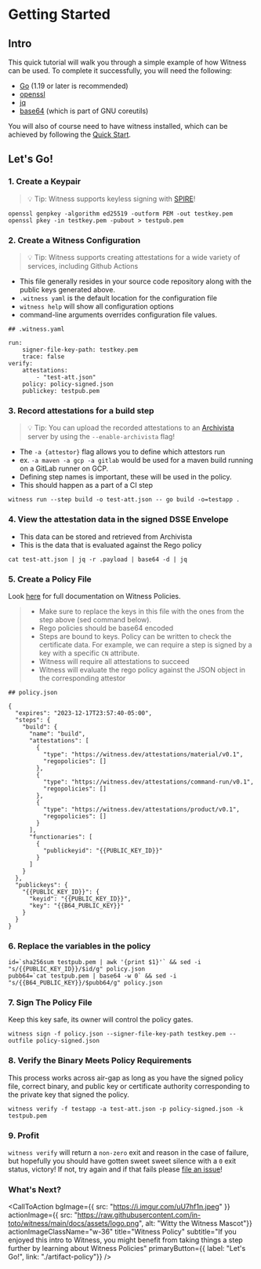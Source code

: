 
# Getting Started

## Intro
This quick tutorial will walk you through a simple example of how Witness can be used. To complete it
successfully, you will need the following:

- [Go](https://go.dev/doc/install) (1.19 or later is recommended)
- [openssl](https://www.openssl.org/)
- [jq](https://jqlang.github.io/jq/)
- [base64](https://www.gnu.org/software/coreutils/manual/html_node/base64-invocation.html) (which is part of GNU coreutils)

You will also of course need to have witness installed, which can be achieved by following the [Quick Start](/README.md#quick-start).

## Let's Go!

### 1. Create a Keypair

><span class="tip-text">💡 Tip: Witness supports keyless signing with [SPIRE](https://spiffe.io/)!</span>
```
openssl genpkey -algorithm ed25519 -outform PEM -out testkey.pem
openssl pkey -in testkey.pem -pubout > testpub.pem
```

### 2. Create a Witness Configuration
><span class="tip-text">💡 Tip: Witness supports creating attestations for a wide variety of services,
> including Github Actions </span>

- This file generally resides in your source code repository along with the public keys generated above.
- `.witness yaml` is the default location for the configuration file
- `witness help` will show all configuration options
- command-line arguments overrides configuration file values.

```
## .witness.yaml

run:
    signer-file-key-path: testkey.pem
    trace: false
verify:
    attestations:
        - "test-att.json"
    policy: policy-signed.json
    publickey: testpub.pem
```

### 3. Record attestations for a build step
><span class="tip-text">💡 Tip: You can upload the recorded attestations to an [Archivista](https://github.com/in-toto/archivista) server by using the `--enable-archivista` flag!</span>
- The `-a {attestor}` flag allows you to define which attestors run
- ex. `-a maven -a gcp -a gitlab` would be used for a maven build running on a GitLab runner on GCP.
- Defining step names is important, these will be used in the policy.
- This should happen as a part of a CI step

```
witness run --step build -o test-att.json -- go build -o=testapp .
```

### 4. View the attestation data in the signed DSSE Envelope

- This data can be stored and retrieved from Archivista
- This is the data that is evaluated against the Rego policy

```
cat test-att.json | jq -r .payload | base64 -d | jq
```

### 5. Create a Policy File

Look [here](/docs/concepts/policy.md) for full documentation on Witness Policies.

> - Make sure to replace the keys in this file with the ones from the step above (sed command below).
> - Rego policies should be base64 encoded
> - Steps are bound to keys. Policy can be written to check the certificate data. For example, we can require a step is signed by a key with a specific `CN` attribute.
> - Witness will require all attestations to succeed
> - Witness will evaluate the rego policy against the JSON object in the corresponding attestor

```
## policy.json

{
  "expires": "2023-12-17T23:57:40-05:00",
  "steps": {
    "build": {
      "name": "build",
      "attestations": [
        {
          "type": "https://witness.dev/attestations/material/v0.1",
          "regopolicies": []
        },
        {
          "type": "https://witness.dev/attestations/command-run/v0.1",
          "regopolicies": []
        },
        {
          "type": "https://witness.dev/attestations/product/v0.1",
          "regopolicies": []
        }
      ],
      "functionaries": [
        {
          "publickeyid": "{{PUBLIC_KEY_ID}}"
        }
      ]
    }
  },
  "publickeys": {
    "{{PUBLIC_KEY_ID}}": {
      "keyid": "{{PUBLIC_KEY_ID}}",
      "key": "{{B64_PUBLIC_KEY}}"
    }
  }
}
```

### 6. Replace the variables in the policy

```
id=`sha256sum testpub.pem | awk '{print $1}'` && sed -i "s/{{PUBLIC_KEY_ID}}/$id/g" policy.json
pubb64=`cat testpub.pem | base64 -w 0` && sed -i "s/{{B64_PUBLIC_KEY}}/$pubb64/g" policy.json
```

### 7. Sign The Policy File

Keep this key safe, its owner will control the policy gates.

```
witness sign -f policy.json --signer-file-key-path testkey.pem --outfile policy-signed.json
```

### 8. Verify the Binary Meets Policy Requirements

This process works across air-gap as long as you have the signed policy file, correct binary, and public key or certificate authority corresponding to the private 
key that signed the policy.
```
witness verify -f testapp -a test-att.json -p policy-signed.json -k testpub.pem
```
### 9. Profit
`witness verify` will return a `non-zero` exit and reason in the case of failure, but hopefully you should have gotten sweet sweet silence with a `0` exit status, victory! If not, try again and if that fails please [file an issue](https://github.com/in-toto/witness/issues/new/choose)!

### What's Next?
<CallToAction 
  bgImage={{ src: "https://i.imgur.com/uU7hf1n.jpeg" }} 
  actionImage={{ src: "https://raw.githubusercontent.com/in-toto/witness/main/docs/assets/logo.png", alt: "Witty the Witness Mascot"}} 
  actionImageClassName="w-36" 
  title="Witness Policy" 
  subtitle="If you enjoyed this intro to Witness, you might benefit from taking things a step further by learning about Witness Policies" 
  primaryButton={{ label: "Let's Go!", link: "./artifact-policy"}} 
  />